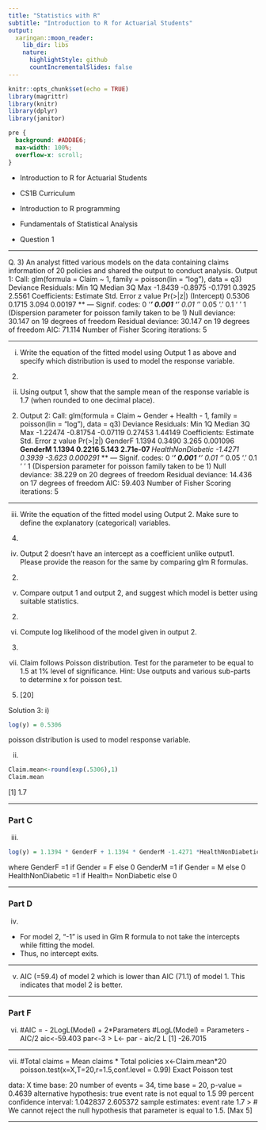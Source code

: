 ```yaml
---
title: "Statistics with R"
subtitle: "Introduction to R for Actuarial Students"
output:
  xaringan::moon_reader:
    lib_dir: libs
    nature:
      highlightStyle: github
      countIncrementalSlides: false
---
```


```r
knitr::opts_chunk$set(echo = TRUE)
library(magrittr)
library(knitr)
library(dplyr)
library(janitor)


```

```css
pre {
  background: #ADD8E6;
  max-width: 100%;
  overflow-x: scroll;
}
```

* Introduction to R for Actuarial Students

* CS1B Curriculum

* Introduction to R programming
* Fundamentals of Statistical Analysis

* Question 1

---

Q. 3)
An analyst fitted various models on the data containing claims information of 20 policies and shared the output to conduct analysis.
Output 1:
Call:
glm(formula = Claim ~ 1, family = poisson(lin = "log"), data = q3)
Deviance Residuals:
Min 1Q Median 3Q Max
-1.8439 -0.8975 -0.1791 0.3925 2.5561
Coefficients:
Estimate Std. Error z value Pr(>|z|)
(Intercept) 0.5306 0.1715 3.094 0.00197 **
---
Signif. codes: 0 ‘***’ 0.001 ‘**’ 0.01 ‘*’ 0.05 ‘.’ 0.1 ‘ ’ 1
(Dispersion parameter for poisson family taken to be 1)
Null deviance: 30.147 on 19 degrees of freedom
Residual deviance: 30.147 on 19 degrees of freedom
AIC: 71.114
Number of Fisher Scoring iterations: 5

---

i) Write the equation of the fitted model using Output 1 as above and specify which distribution is used to model the response variable.
(2)
ii) Using output 1, show that the sample mean of the response variable is 1.7 (when rounded to one decimal place).
(2)
Output 2:
Call:
glm(formula = Claim ~ Gender + Health - 1, family = poisson(lin = "log"),
data = q3)
Deviance Residuals:
Min 1Q Median 3Q Max
-1.22474 -0.81754 -0.07119 0.27453 1.44149
Coefficients:
Estimate Std. Error z value Pr(>|z|)
GenderF 1.1394 0.3490 3.265 0.001096 **
GenderM 1.1394 0.2216 5.143 2.71e-07 ***
HealthNonDiabetic -1.4271 0.3939 -3.623 0.000291 ***
---
Signif. codes: 0 ‘***’ 0.001 ‘**’ 0.01 ‘*’ 0.05 ‘.’ 0.1 ‘ ’ 1
(Dispersion parameter for poisson family taken to be 1)
Null deviance: 38.229 on 20 degrees of freedom
Residual deviance: 14.436 on 17 degrees of freedom
AIC: 59.403
Number of Fisher Scoring iterations: 5

---

iii) Write the equation of the fitted model using Output 2.
Make sure to define the explanatory (categorical) variables.
(4)
iv) Output 2 doesn’t have an intercept as a coefficient unlike output1. Please provide the reason for the same by comparing glm R formulas.
(2)
v) Compare output 1 and output 2, and suggest which model is better using suitable statistics.
(2)
vi) Compute log likelihood of the model given in output 2.
(3)
vii) Claim follows Poisson distribution. Test for the parameter to be equal to 1.5 at 1% level of significance.
Hint: Use outputs and various sub-parts to determine x for poisson test.
(5)
[20]


Solution 3:
i)
```r
log(y) = 0.5306
```

poisson distribution is used to model response variable.

ii)
```r
Claim.mean<-round(exp(.5306),1)
Claim.mean
```

[1] 1.7

---

### Part C

iii)

```r
log(y) = 1.1394 * GenderF + 1.1394 * GenderM -1.4271 *HealthNonDiabetic
```

where GenderF =1 if Gender = F else 0
GenderM =1 if Gender = M else 0
HealthNonDiabetic =1 if Health= NonDiabetic else 0

--- 

### Part D

iv)

* For model 2, “-1” is used in Glm R formula to not take the intercepts while fitting the model.
* Thus, no intercept exits.


---


v)
AIC (=59.4) of model 2 which is lower than AIC (71.1) of model 1. This indicates that model 2 is better.

---

### Part F
vi)
#AIC = - 2LogL(Model) + 2*Parameters
#LogL(Model) = Parameters - AIC/2
aic<-59.403
par<-3
>
L<- par - aic/2
L
[1] -26.7015

--- 

vii)
#Total claims = Mean claims * Total policies
x<-Claim.mean*20
poisson.test(x=X,T=20,r=1.5,conf.level = 0.99)
Exact Poisson test

data: X time base: 20
number of events = 34, time base = 20, p-value = 0.4639
alternative hypothesis: true event rate is not equal to 1.5
99 percent confidence interval:
1.042837 2.605372
sample estimates:
event rate
1.7
>
# We cannot reject the null hypothesis that parameter is equal to 1.5.
[Max 5]

---